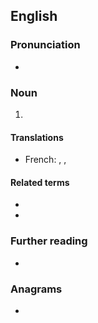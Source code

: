 ==English==

===Pronunciation===
* {{audio|en|en-us-FDMA.ogg|Audio (US)}}

===Noun===
{{en-noun|-}}

# {{initialism of|en|frequency division multiple access}}

====Translations====
{{trans-top|frequency division multiple access}}
* French: {{t+|fr|FDMA}}, {{t|fr|AMFR}}, {{t|fr|accès multiple par répartition dans les fréquences}}
{{trans-mid}}
{{trans-bottom}}

====Related terms====
* {{l|en|CDMA}}
* {{l|en|TDMA}}

===Further reading===
* {{pedialite}}

===Anagrams===
* {{anagrams|en|a=adfm|DAMF}}